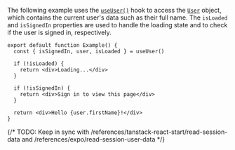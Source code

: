 The following example uses the [`useUser()`](/docs/reference/hooks/use-user) hook to access the [`User`](/docs/references/javascript/user) object, which contains the current user's data such as their full name. The `isLoaded` and `isSignedIn` properties are used to handle the loading state and to check if the user is signed in, respectively.

```tsx {{ filename: 'src/Example.tsx' }}
export default function Example() {
  const { isSignedIn, user, isLoaded } = useUser()

  if (!isLoaded) {
    return <div>Loading...</div>
  }

  if (!isSignedIn) {
    return <div>Sign in to view this page</div>
  }

  return <div>Hello {user.firstName}!</div>
}
```

{/* TODO: Keep in sync with /references/tanstack-react-start/read-session-data and /references/expo/read-session-user-data */}
